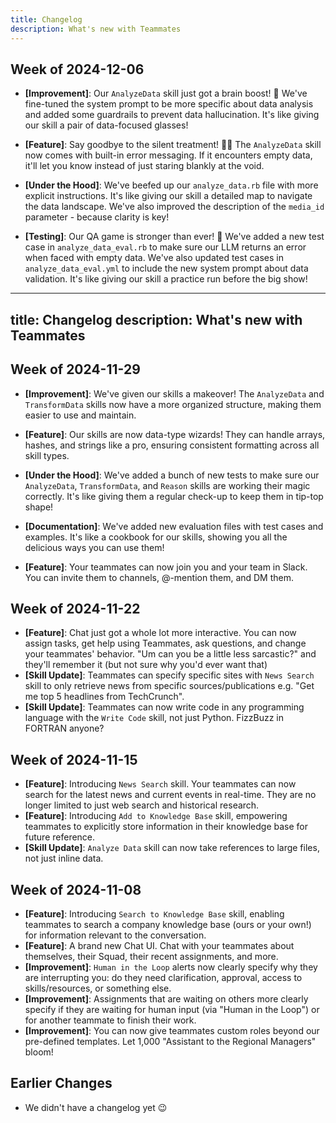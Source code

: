 ```yaml
---
title: Changelog
description: What's new with Teammates
---
```


## Week of 2024-12-06

- **[Improvement]**: Our `AnalyzeData` skill just got a brain boost! 🧠 We've fine-tuned the system prompt to be more specific about data analysis and added some guardrails to prevent data hallucination. It's like giving our skill a pair of data-focused glasses!

- **[Feature]**: Say goodbye to the silent treatment! 🙅‍♂️ The `AnalyzeData` skill now comes with built-in error messaging. If it encounters empty data, it'll let you know instead of just staring blankly at the void.

- **[Under the Hood]**: We've beefed up our `analyze_data.rb` file with more explicit instructions. It's like giving our skill a detailed map to navigate the data landscape. We've also improved the description of the `media_id` parameter - because clarity is key!

- **[Testing]**: Our QA game is stronger than ever! 💪 We've added a new test case in `analyze_data_eval.rb` to make sure our LLM returns an error when faced with empty data. We've also updated test cases in `analyze_data_eval.yml` to include the new system prompt about data validation. It's like giving our skill a practice run before the big show!

---
title: Changelog
description: What's new with Teammates
---

## Week of 2024-11-29

- **[Improvement]**: We've given our skills a makeover! The `AnalyzeData` and `TransformData` skills now have a more organized structure, making them easier to use and maintain.

- **[Feature]**: Our skills are now data-type wizards! They can handle arrays, hashes, and strings like a pro, ensuring consistent formatting across all skill types.

- **[Under the Hood]**: We've added a bunch of new tests to make sure our `AnalyzeData`, `TransformData`, and `Reason` skills are working their magic correctly. It's like giving them a regular check-up to keep them in tip-top shape!

- **[Documentation]**: We've added new evaluation files with test cases and examples. It's like a cookbook for our skills, showing you all the delicious ways you can use them!

- **[Feature]**: Your teammates can now join you and your team in Slack. You can invite them to channels, @-mention them, and DM them.

## Week of 2024-11-22

- **[Feature]**: Chat just got a whole lot more interactive. You can now assign tasks, get help using Teammates, ask questions, and change your teammates' behavior. "Um can you be a little less sarcastic?" and they'll remember it (but not sure why you'd ever want that)
- **[Skill Update]**: Teammates can specify specific sites with `News Search` skill to only retrieve news from specific sources/publications e.g. "Get me top 5 headlines from TechCrunch".
- **[Skill Update]**: Teammates can now write code in any programming language with the `Write Code` skill, not just Python. FizzBuzz in FORTRAN anyone?

## Week of 2024-11-15

- **[Feature]**: Introducing `News Search` skill. Your teammates can now search for the latest news and current events in real-time. They are no longer limited to just web search and historical research.
- **[Feature]**: Introducing `Add to Knowledge Base` skill, empowering teammates to explicitly store information in their knowledge base for future reference.
- **[Skill Update]**: `Analyze Data` skill can now take references to large files, not just inline data.

## Week of 2024-11-08

- **[Feature]**: Introducing `Search to Knowledge Base` skill, enabling teammates to search a company knowledge base (ours or your own!) for information relevant to the conversation.
- **[Feature]**: A brand new Chat UI. Chat with your teammates about themselves, their Squad, their recent assignments, and more.
- **[Improvement]**: `Human in the Loop` alerts now clearly specify why they are interrupting you: do they need clarification, approval, access to skills/resources, or something else.
- **[Improvement]**: Assignments that are waiting on others more clearly specify if they are waiting for human input (via "Human in the Loop") or for another teammate to finish their work.
- **[Improvement]**: You can now give teammates custom roles beyond our pre-defined templates. Let 1,000 "Assistant to the Regional Managers" bloom!

## Earlier Changes

 - We didn't have a changelog yet 😉